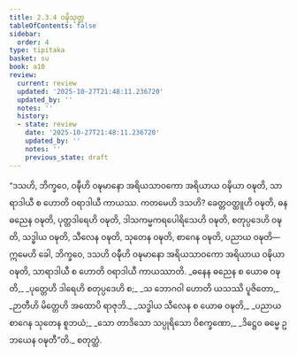 ```yaml
---
title: 2.3.4 ဝဍ္ဎိသုတ္တ
tableOfContents: false
sidebar:
  order: 4
type: tipitaka
basket: su
book: a10
review:
  current: review
  updated: '2025-10-27T21:48:11.236720'
  updated_by: ''
  notes: ''
  history:
  - state: review
    date: '2025-10-27T21:48:11.236720'
    updated_by: ''
    notes: ''
    previous_state: draft
---
```



<ReviewStatus review={frontmatter.review} showDetails={true} />

<HypothesisAnnotation frontmatter={frontmatter} />

<DynamicBreadcrumb />

<Division number="74" book="a10" e="ch" v="17" p="365">

<Paragraph number="545" book="a10">
“ဒသဟိ, ဘိက္ခဝေ, ဝဍ္ဎီဟိ ဝဍ္ဎမာနော အရိယသာဝကော အရိယာယ ဝဍ္ဎိယာ ဝဍ္ဎတိ, သာရာဒါယီ စ ဟောတိ ဝရာဒါယီ ကာယဿ. ကတမေဟိ ဒသဟိ? ခေတ္တဝတ္ထူဟိ ဝဍ္ဎတိ, ဓနဓညေန ဝဍ္ဎတိ, ပုတ္တဒါရေဟိ ဝဍ္ဎတိ, ဒါသကမ္မကရပေါရိသေဟိ ဝဍ္ဎတိ, စတုပ္ပဒေဟိ ဝဍ္ဎတိ, သဒ္ဓါယ ဝဍ္ဎတိ, သီလေန ဝဍ္ဎတိ, သုတေန ဝဍ္ဎတိ, စာဂေန ဝဍ္ဎတိ, ပညာယ ဝဍ္ဎတိ—  ဣမေဟိ ခေါ, ဘိက္ခဝေ, ဒသဟိ ဝဍ္ဎီဟိ ဝဍ္ဎမာနော အရိယသာဝကော အရိယာယ ဝဍ္ဎိယာ ဝဍ္ဎတိ, သာရာဒါယီ စ ဟောတိ ဝရာဒါယီ ကာယဿာတိ.
</Paragraph>

<Paragraph number="546" type="verses" book="a10">
_ဓနေန ဓညေန စ ယောဓ ဝဍ္ဎတိ,_  
_ပုတ္တေဟိ ဒါရေဟိ စတုပ္ပဒေဟိ စ;_  
_သ ဘောဂဝါ ဟောတိ ယသဿိ ပူဇိတော,_  
_ဉာတီဟိ မိတ္တေဟိ အထောပိ ရာဇုဘိ._  

</Paragraph>

<Paragraph number="547" type="verses" book="a10">
_သဒ္ဓါယ သီလေန စ ယောဓ ဝဍ္ဎတိ,_  
_ပညာယ စာဂေန သုတေန စူဘယံ;_  
_သော တာဒိသော သပ္ပုရိသော ဝိစက္ခဏော,_  
_ဒိဋ္ဌေဝ ဓမ္မေ ဥဘယေန ဝဍ္ဎတီ”တိ._  


</Paragraph>
</Division>

<Paragraph number="548" type="center" book="a10">
စတုတ္ထံ.
</Paragraph>